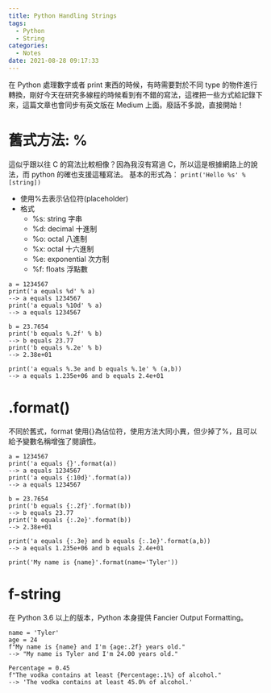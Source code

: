 ```yaml
---
title: Python Handling Strings
tags:
  - Python
  - String
categories:
  - Notes
date: 2021-08-28 09:17:33
---
```


在 Python 處理數字或者 print 東西的時候，有時需要對於不同 type 的物件進行轉換，剛好今天在研究多線程的時候看到有不錯的寫法，這裡把一些方式給記錄下來，這篇文章也會同步有英文版在 Medium 上面。廢話不多說，直接開始！

# 舊式方法: %

這似乎跟以往 C 的寫法比較相像？因為我沒有寫過 C，所以這是根據網路上的說法，而 python 的確也支援這種寫法。
基本的形式為： `print('Hello %s' % [string])`

- 使用%去表示佔位符(placeholder)
- 格式
  - %s: string 字串
  - %d: decimal 十進制
  - %o: octal 八進制
  - %x: octal 十六進制
  - %e: exponential 次方制
  - %f: floats 浮點數

```
a = 1234567
print('a equals %d' % a)
--> a equals 1234567
print('a equals %10d' % a)
--> a equals 1234567

b = 23.7654
print('b equals %.2f' % b)
--> b equals 23.77
print('b equals %.2e' % b)
--> 2.38e+01

print('a equals %.3e and b equals %.1e' % (a,b))
--> a equals 1.235e+06 and b equals 2.4e+01
```

# .format()

不同於舊式，format 使用{}為佔位符，使用方法大同小異，但少掉了%，且可以給予變數名稱增強了閱讀性。

```
a = 1234567
print('a equals {}'.format(a))
--> a equals 1234567
print('a equals {:10d}'.format(a))
--> a equals 1234567

b = 23.7654
print('b equals {:.2f}'.format(b))
--> b equals 23.77
print('b equals {:.2e}'.format(b))
--> 2.38e+01

print('a equals {:.3e} and b equals {:.1e}'.format(a,b))
--> a equals 1.235e+06 and b equals 2.4e+01
```

```
print('My name is {name}'.format(name='Tyler'))
```

# f-string

在 Python 3.6 以上的版本，Python 本身提供 Fancier Output Formatting。

```
name = 'Tyler'
age = 24
f"My name is {name} and I'm {age:.2f} years old."
--> "My name is Tyler and I'm 24.00 years old."

Percentage = 0.45
f"The vodka contains at least {Percentage:.1%} of alcohol."
--> 'The vodka contains at least 45.0% of alcohol.'
```
